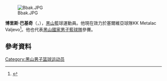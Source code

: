 [[File:Bbak.JPG|thumb]]

'''博里斯·巴基奇'''（{{lang-sr|'''Boris Bakić'''}}，{{bd|1986年|5月23日}}），[[黑山|黑山]]籃球運動員。他現在效力於塞爾維亞球隊KK Metalac Valjevo<ref>{{cite news|title=Otašević, Bakić and Radulović newcomers in Valjevo|url=http://www.abaliga.com/a7846/News/Otasevic_Bakic_and_Radulovic_newcomers_in_Valjevo.html|accessdate=23 September 2014|work=Abaliga.com|date=22 September 2014|deadurl=yes|archiveurl=https://archive.is/20140923001039/http://www.abaliga.com/a7846/News/Otasevic_Bakic_and_Radulovic_newcomers_in_Valjevo.html|archivedate=2014年9月23日}}</ref>。他也代表[[黑山國家男子籃球隊|黑山國家男子籃球隊]]參賽。

==參考資料== 
{{reflist}}

{{Authority control}}
{{DEFAULTSORT:Bakić, Boris}}
[[Category:黑山男子篮球运动员|Category:黑山男子篮球运动员]]